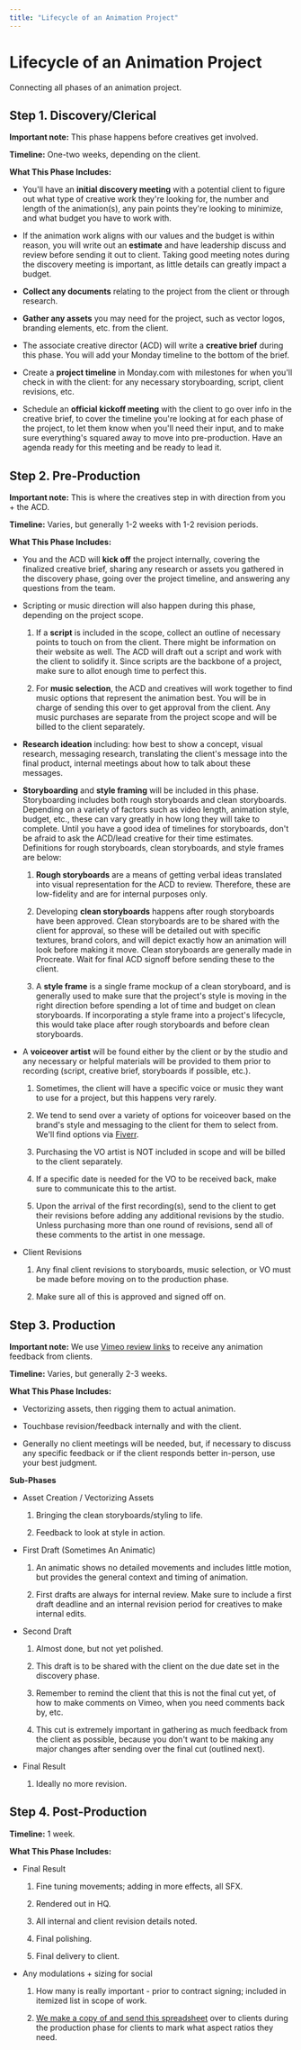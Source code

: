```yaml
---
title: "Lifecycle of an Animation Project"
---
```


# Lifecycle of an Animation Project

Connecting all phases of an animation project.

## Step 1. Discovery/Clerical

**Important note:** This phase happens before creatives get involved.

**Timeline:** One-two weeks, depending on the client.

**What This Phase Includes:**

- You'll have an **initial discovery meeting** with a potential client to figure out what type of creative work they're looking for, the number and length of the animation(s), any pain points they're looking to minimize, and what budget you have to work with.

- If the animation work aligns with our values and the budget is within reason, you will write out an **estimate** and have leadership discuss and review before sending it out to client. Taking good meeting notes during the discovery meeting is important, as little details can greatly impact a budget.

- **Collect any documents** relating to the project from the client or through research.

- **Gather any assets** you may need for the project, such as vector logos, branding elements, etc. from the client.

- The associate creative director (ACD) will write a **creative brief** during this phase. You will add your Monday timeline to the bottom of the brief.

- Create a **project timeline** in Monday.com with milestones for when you'll check in with the client: for any necessary storyboarding, script, client revisions, etc.

- Schedule an **official kickoff meeting** with the client to go over info in the creative brief, to cover the timeline you're looking at for each phase of the project, to let them know when you'll need their input, and to make sure everything's squared away to move into pre-production. Have an agenda ready for this meeting and be ready to lead it.

## Step 2. Pre-Production

**Important note:** This is where the creatives step in with direction from you + the ACD.

**Timeline:** Varies, but generally 1-2 weeks with 1-2 revision periods.

**What This Phase Includes:**

- You and the ACD will **kick off** the project internally, covering the finalized creative brief, sharing any research or assets you gathered in the discovery phase, going over the project timeline, and answering any questions from the team.

- Scripting or music direction will also happen during this phase, depending on the project scope.

    1. If a **script** is included in the scope, collect an outline of necessary points to touch on from the client. There might be information on their website as well. The ACD will draft out a script and work with the client to solidify it. Since scripts are the backbone of a project, make sure to allot enough time to perfect this.

    2. For **music selection**, the ACD and creatives will work together to find music options that represent the animation best. You will be in charge of sending this over to get approval from the client. Any music purchases are separate from the project scope and will be billed to the client separately.

- **Research ideation** including: how best to show a concept, visual research, messaging research, translating the client's message into the final product, internal meetings about how to talk about these messages.

- **Storyboarding** and **style framing** will be included in this phase. Storyboarding includes both rough storyboards and clean storyboards. Depending on a variety of factors such as video length, animation style, budget, etc., these can vary greatly in how long they will take to complete. Until you have a good idea of timelines for storyboards, don't be afraid to ask the ACD/lead creative for their time estimates. Definitions for rough storyboards, clean storyboards, and style frames are below:

    1. **Rough storyboards** are a means of getting verbal ideas translated into visual representation for the ACD to review. Therefore, these are low-fidelity and are for internal purposes only.

    2. Developing **clean storyboards** happens after rough storyboards have been approved. Clean storyboards are to be shared with the client for approval, so these will be detailed out with specific textures, brand colors, and will depict exactly how an animation will look before making it move. Clean storyboards are generally made in Procreate. Wait for final ACD signoff before sending these to the client.

    3. A **style frame** is a single frame mockup of a clean storyboard, and is generally used to make sure that the project's style is moving in the right direction before spending a lot of time and budget on clean storyboards. If incorporating a style frame into a project's lifecycle, this would take place after rough storyboards and before clean storyboards.

- A **voiceover artist** will be found either by the client or by the studio and any necessary or helpful materials will be provided to them prior to recording (script, creative brief, storyboards if possible, etc.).

    1. Sometimes, the client will have a specific voice or music they want to use for a project, but this happens very rarely.

    2. We tend to send over a variety of options for voiceover based on the brand's style and messaging to the client for them to select from. We'll find options via [Fiverr](http://fiverr.com).

    3. Purchasing the VO artist is NOT included in scope and will be billed to the client separately.

    4. If a specific date is needed for the VO to be received back, make sure to communicate this to the artist.

    5. Upon the arrival of the first recording(s), send to the client to get their revisions before adding any additional revisions by the studio. Unless purchasing more than one round of revisions, send all of these comments to the artist in one message.

- Client Revisions

    1. Any final client revisions to storyboards, music selection, or VO must be made before moving on to the production phase. 
    
    2. Make sure all of this is approved and signed off on.

## Step 3. Production

**Important note:** We use [Vimeo review links](https://www.youtube.com/watch?v=AgzrilYzt_E) to receive any animation feedback from clients.

**Timeline:** Varies, but generally 2-3 weeks.

**What This Phase Includes:**

- Vectorizing assets, then rigging them to actual animation.

- Touchbase revision/feedback internally and with the client.

- Generally no client meetings will be needed, but, if necessary to discuss any specific feedback or if the client responds better in-person, use your best judgment.

**Sub-Phases**

- Asset Creation / Vectorizing Assets 

    1. Bringing the clean storyboards/styling to life.

    2. Feedback to look at style in action.

- First Draft (Sometimes An Animatic)

    1. An animatic shows no detailed movements and includes little motion, but provides the general context and timing of animation.

    2. First drafts are always for internal review. Make sure to include a first draft deadline and an internal revision period for creatives to make internal edits.

- Second Draft

    1. Almost done, but not yet polished.

    2. This draft is to be shared with the client on the due date set in the discovery phase.

    3. Remember to remind the client that this is not the final cut yet, of how to make comments on Vimeo, when you need comments back by, etc.

    4. This cut is extremely important in gathering as much feedback from the client as possible, because you don't want to be making any major changes after sending over the final cut (outlined next).

- Final Result

    1. Ideally no more revision.

## Step 4. Post-Production

**Timeline:** 1 week.

**What This Phase Includes:**

- Final Result

    1. Fine tuning movements; adding in more effects, all SFX.

    2. Rendered out in HQ.

    3. All internal and client revision details noted.

    4. Final polishing.

    5. Final delivery to client.

- Any modulations + sizing for social 

    1. How many is really important - prior to contract signing; included in itemized list in scope of work.

    2. [We make a copy of and send this spreadsheet](https://docs.google.com/spreadsheets/d/1-swzdapjzA5PvWWpE7m84m5FSLy6DozNy0V1a_ohbRQ/edit#gid=0) over to clients during the production phase for clients to mark what aspect ratios they need.
